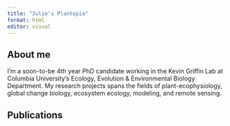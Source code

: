 ```yaml
---
title: "Julie's Plantopia"
format: html
editor: visual
---
```


## About me 

I'm a soon-to-be 4th year PhD candidate working in the Kevin Griffin Lab at Columbia University's Ecology, Evolution & Environmental Biology Department. My research projects spans the fields of plant-ecophysiology, global change biology, ecosystem ecology, modeling, and remote sensing.

## Publications 
